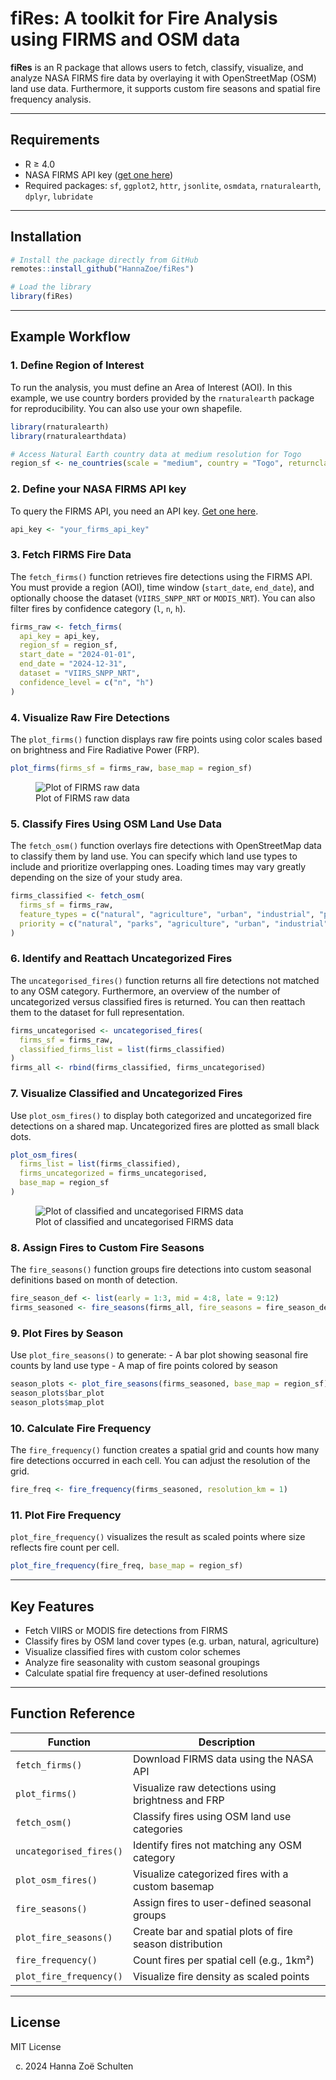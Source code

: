 # fiRes: A toolkit for Fire Analysis using FIRMS and OSM data

**fiRes** is an R package that allows users to fetch, classify, visualize, and analyze NASA FIRMS fire data by overlaying it with OpenStreetMap (OSM) land use data. Furthermore, it supports custom fire seasons and spatial fire frequency analysis.

---

## Requirements

- R ≥ 4.0
- NASA FIRMS API key ([get one here](https://firms.modaps.eosdis.nasa.gov/api/))
- Required packages: `sf`, `ggplot2`, `httr`, `jsonlite`, `osmdata`, `rnaturalearth`, `dplyr`, `lubridate`

---

## Installation

```r
# Install the package directly from GitHub
remotes::install_github("HannaZoe/fiRes")

# Load the library
library(fiRes)
```

---

## Example Workflow

### 1. Define Region of Interest
To run the analysis, you must define an Area of Interest (AOI). In this example, we use country borders provided by the `rnaturalearth` package for reproducibility. You can also use your own shapefile.

```r
library(rnaturalearth)
library(rnaturalearthdata)

# Access Natural Earth country data at medium resolution for Togo
region_sf <- ne_countries(scale = "medium", country = "Togo", returnclass = "sf")
```

### 2. Define your NASA FIRMS API key
To query the FIRMS API, you need an API key. [Get one here](https://firms.modaps.eosdis.nasa.gov/api/).

```r
api_key <- "your_firms_api_key"
```

### 3. Fetch FIRMS Fire Data
The `fetch_firms()` function retrieves fire detections using the FIRMS API. You must provide a region (AOI), time window (`start_date`, `end_date`), and optionally choose the dataset (`VIIRS_SNPP_NRT` or `MODIS_NRT`). You can also filter fires by confidence category (`l`, `n`, `h`).

```r
firms_raw <- fetch_firms(
  api_key = api_key,
  region_sf = region_sf,
  start_date = "2024-01-01",
  end_date = "2024-12-31",
  dataset = "VIIRS_SNPP_NRT",
  confidence_level = c("n", "h")
)
```

### 4. Visualize Raw Fire Detections
The `plot_firms()` function displays raw fire points using color scales based on brightness and Fire Radiative Power (FRP).

```r
plot_firms(firms_sf = firms_raw, base_map = region_sf)
```
![Plot of FIRMS raw data](Images/firms_plot.png)


### 5. Classify Fires Using OSM Land Use Data
The `fetch_osm()` function overlays fire detections with OpenStreetMap data to classify them by land use. You can specify which land use types to include and prioritize overlapping ones. Loading times may vary greatly depending on the size of your study area.

```r
firms_classified <- fetch_osm(
  firms_sf = firms_raw,
  feature_types = c("natural", "agriculture", "urban", "industrial", "parks"),
  priority = c("natural", "parks", "agriculture", "urban", "industrial")
)
```

### 6. Identify and Reattach Uncategorized Fires
The `uncategorised_fires()` function returns all fire detections not matched to any OSM category. Furthermore, an overview of the number of uncategorized versus classified fires is returned. You can then reattach them to the dataset for full representation.

```r
firms_uncategorised <- uncategorised_fires(
  firms_sf = firms_raw,
  classified_firms_list = list(firms_classified)
)
firms_all <- rbind(firms_classified, firms_uncategorised)
```

### 7. Visualize Classified and Uncategorized Fires
Use `plot_osm_fires()` to display both categorized and uncategorized fire detections on a shared map. Uncategorized fires are plotted as small black dots.

```r
plot_osm_fires(
  firms_list = list(firms_classified),
  firms_uncategorized = firms_uncategorised,
  base_map = region_sf
)
```
![Plot of classified and uncategorised FIRMS data](Images/firms_classified.png)

### 8. Assign Fires to Custom Fire Seasons
The `fire_seasons()` function groups fire detections into custom seasonal definitions based on month of detection.

```r
fire_season_def <- list(early = 1:3, mid = 4:8, late = 9:12)
firms_seasoned <- fire_seasons(firms_all, fire_seasons = fire_season_def)
```

### 9. Plot Fires by Season
Use `plot_fire_seasons()` to generate:
- A bar plot showing seasonal fire counts by land use type
- A map of fire points colored by season

```r
season_plots <- plot_fire_seasons(firms_seasoned, base_map = region_sf)
season_plots$bar_plot
season_plots$map_plot
```

### 10. Calculate Fire Frequency
The `fire_frequency()` function creates a spatial grid and counts how many fire detections occurred in each cell. You can adjust the resolution of the grid.

```r
fire_freq <- fire_frequency(firms_seasoned, resolution_km = 1)
```

### 11. Plot Fire Frequency
`plot_fire_frequency()` visualizes the result as scaled points where size reflects fire count per cell.

```r
plot_fire_frequency(fire_freq, base_map = region_sf)
```

---

## Key Features

- Fetch VIIRS or MODIS fire detections from FIRMS
- Classify fires by OSM land cover types (e.g. urban, natural, agriculture)
- Visualize classified fires with custom color schemes
- Analyze fire seasonality with custom seasonal groupings
- Calculate spatial fire frequency at user-defined resolutions

---

## Function Reference

| Function                  | Description                                                      |
|---------------------------|------------------------------------------------------------------|
| `fetch_firms()`           | Download FIRMS data using the NASA API                          |
| `plot_firms()`            | Visualize raw detections using brightness and FRP               |
| `fetch_osm()`             | Classify fires using OSM land use categories                    |
| `uncategorised_fires()`   | Identify fires not matching any OSM category                    |
| `plot_osm_fires()`        | Visualize categorized fires with a custom basemap               |
| `fire_seasons()`          | Assign fires to user-defined seasonal groups                    |
| `plot_fire_seasons()`     | Create bar and spatial plots of fire season distribution        |
| `fire_frequency()`        | Count fires per spatial cell (e.g., 1km²)                        |
| `plot_fire_frequency()`   | Visualize fire density as scaled points                         |

---

## License

MIT License

(c) 2024 Hanna Zoë Schulten

